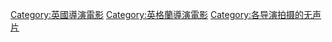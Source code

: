 {{Cat more|查理·卓別林}}

{{DEFAULTSORT:Chaplin, Charlie}}
[[Category:英國導演電影|Category:英國導演電影]]
[[Category:英格蘭導演電影|Category:英格蘭導演電影]]
[[Category:各导演拍摄的无声片|Category:各导演拍摄的无声片]]